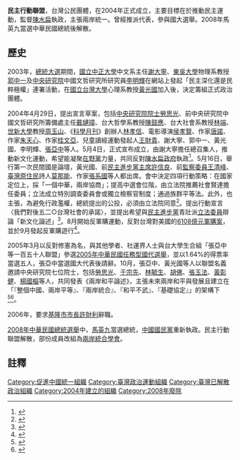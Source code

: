 {{refimprove|time=2016-04-04T15:10:52+00:00}}
'''民主行動聯盟'''，台灣公民團體，在2004年正式成立，主要目標在於推動民主運動，監督[[陳水扁|陳水扁]]執政，主張兩岸統一。曾經推派代表，參與國大選舉。2008年馬英九當選中華民國總統後解散。

==歷史==
2003年，[[2004年中華民國總統選舉|總統大選]]期間，[[國立中正大學|國立中正大學]]中文系主任[[謝大寧|謝大寧]]、[[東吳大學_(台灣)|東吳大學]]物理系教授[[郭中一|郭中一]]及[[中央研究院|中央研究院]]中國文哲研究所研究員[[李明輝|李明輝]]在網站上發起「民主深化還是民粹極權」連署活動，在[[國立台灣大學|國立台灣大學]]心理系教授[[黃光國|黃光國]]加入後，決定籌組正式政治團體。

2004年4月29日，提出宣言草案，包括[[中央研究院院士|中央研究院院士]][[勞思光|勞思光]]、前中央研究院中國文哲研究所籌備處主任[[戴璉璋|戴璉璋]]、台大哲學系教授[[陳鼓應|陳鼓應]]、台大社會系教授[[林端|林端]]、[[世新大學|世新大學]]教授[[周玉山|周玉山]]、《[[科學月刊|科學月刊]]》創辦人[[林孝信|林孝信]]、電影導演[[侯孝賢|侯孝賢]]、作家[[唐諾|唐諾]]、作家[[朱天心|朱天心]]、作家[[桂文亞|桂文亞]]、兒童讀經運動發起人[[王財貴|王財貴]]、謝大寧、郭中一、黃光國、李明輝、[[张亚中_(1954年)|張亞中]]等人。5月4日，正式宣布成立，由謝大寧擔任總召集人，推動新文化運動，希望能凝聚[[在野黨|在野黨]]力量，共同反對[[陳水扁政府|陳水扁政府]]執政<ref>{{cite news|author1=陳揚盛|title=向政治操弄說不！民主行動聯盟成立 民間制衡執政|url=http://www.lihpao.com/?action-viewnews-itemid-71586|accessdate=2016-08-21|agency=台灣立報|date=2004-05-05|archive-date=2016-08-28|archive-url=https://web.archive.org/web/20160828220340/http://www.lihpao.com/?action-viewnews-itemid-71586|dead-url=no}}</ref>。5月16日，舉行第一次民間國是論壇，黃光國、前[[民主進步黨主席|民主進步黨主席]][[許信良|許信良]]、前[[監察委員|監察委員]][[王清峰|王清峰]]、[[臺灣原住民|臺灣原住民]]詩人[[莫那能|莫那能]]、作家[[張系國|張系國]]等人都出席。會中決定四項行動策略：在國家定位上，採「一個中華，兩岸協商」；提高中選會位階，由立法院推薦社會賢達擔任委員；立法成立特別調查委員會或獨立檢察官制度；通過族群平等法。此外，也主張，為避免行政濫權，總統提出的公投，必須由立法院同意<ref>{{cite news|author1=馮昭|title=民主行動聯盟提定位論述：一個中華兩岸協商|url=http://www.epochtimes.com/b5/4/5/16/n540527.htm|accessdate=2016-08-21|agency=中央社|date=2004-05-16|archive-date=2016-09-11|archive-url=https://web.archive.org/web/20160911012102/http://www.epochtimes.com/b5/4/5/16/n540527.htm|dead-url=no}}</ref>。提出行動宣言〈我們對後五二○台灣社會的承諾〉，並提出希望與[[民主進步黨|民主進步黨]]青壯派[[立法委員|立法委員]]辯論「新文化論述」<ref>{{cite news|url=http://www.appledaily.com.tw/appledaily/article/headline/20040517/937174|title=「民聯」促釐清國家定位|author=張麗娜、李淑華|date=2004-07-20|accessdate=2015-02-07|publisher=[[臺灣蘋果日報|臺灣蘋果日報]]|page=|archive-date=2015-02-07|archive-url=https://web.archive.org/web/20150207151914/http://www.appledaily.com.tw/appledaily/article/headline/20040517/937174|dead-url=no}}</ref>。8月開始反軍購運動，反對台灣對美國的[[三項軍購案|6108億元軍購案]]，並於9月發起反軍購遊行<ref>{{cite news|author=|url=http://www.appledaily.com.tw/appledaily/article/headline/20060323/2487246|title=爆國防部賄賂 謝大寧無罪|publisher=臺灣蘋果日報|date=2006-03-23|accessdate=2015-02-07|language=zh-tw|archive-date=2015-07-13|archive-url=https://web.archive.org/web/20150713224752/http://www.appledaily.com.tw/appledaily/article/headline/20060323/2487246|dead-url=no}}</ref>。

2005年3月以反對修憲為名，與其他學者、社運界人士與台大學生合組「張亞中等一百五十人聯盟」參選[[2005年中華民國任務型國代選舉|2005年中華民國任務型國代選舉]]，並以1.64%的得票率當選五人，張亞中當選國大代表後請辭。10月，張亞中、黃光國等人以聯盟名義邀請中央研究院七位院士，包括[[勞思光|勞思光]]、[[于宗先|于宗先]]、[[林毓生|林毓生]]、[[胡佛|胡佛]]、[[張玉法|張玉法]]、[[黃彰健|黃彰健]]、[[楊國樞|楊國樞]]等人，共同發表《兩岸和平論述》，主張未來兩岸和平與發展且建立在「『整個中國、兩岸平等』、『兩岸統合』、『和平不武』、『基礎協定』」的架構下<ref>{{cite news|author1=齊新玉|title=台灣七“院士”發表和平聲明|url=http://www.people.com.cn/BIG5/paper68/16025/1416676.html|accessdate=2016-08-21|agency=環球時報|date=2005-10-26|archive-date=2016-08-22|archive-url=https://web.archive.org/web/20160822065353/http://www.people.com.cn/BIG5/paper68/16025/1416676.html|dead-url=no}}</ref><ref>{{cite news|author1=何晶茹|title=台七院士發表兩岸和平宣言 推"和平中國運動"|url=http://tw.people.com.cn/BIG5/14812/14875/3799149.html|accessdate=2016-08-21|agency=人民網|date=2005-10-25|archive-url=https://web.archive.org/web/20160822065005/http://tw.people.com.cn/BIG5/14812/14875/3799149.html|archive-date=2016-08-22|dead-url=yes}}</ref>。

2006年，要求[[基隆市市長|基隆市市長]][[許財利|許財利]]辭職。

[[2008年中華民國總統選舉|2008年中華民國總統選舉]]中，[[馬英九|馬英九]]當選總統，[[中國國民黨|中國國民黨]]重新執政。民主行動聯盟解散，部份成員改組為[[兩岸統合學會|兩岸統合學會]]。

==註釋==
{{reflist}}

{{台灣海峽兩岸主題}}

[[Category:促進中國統一組織|Category:促進中國統一組織]]
[[Category:臺灣政治運動組織|Category:臺灣政治運動組織]]
[[Category:臺灣已解散政治組織|Category:臺灣已解散政治組織]]
[[Category:2004年建立的組織|Category:2004年建立的組織]]
[[Category:2008年廢除|Category:2008年廢除]]